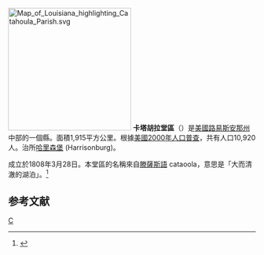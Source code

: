 [[File:Map_of_Louisiana_highlighting_Catahoula_Parish.svg|250px]]
'''卡塔胡拉堂區'''（{{lang-en|Catahoula Parish}}）是[[美國|美國]][[路易斯安那州|路易斯安那州]]中部的一個縣。面積1,915平方公里。根據[[美國2000年人口普查|美國2000年人口普查]]，共有人口10,920人。治所[[哈里森堡_(路易西安納州)|哈里森堡]] (Harrisonburg)。

成立於1808年3月28日。本堂區的名稱來自[[滕薩斯語|滕薩斯語]] cataoola，意思是「大而清澈的湖泊」。<ref>{{Cite web |url=http://www.dhh.louisiana.gov/OPH/PHP%202005/PDF/Catahoula/Parish%20Catahoula.pdf |title=Catahoula Parish |access-date=2007-02-11 |archive-date=2017-01-25 |archive-url=https://web.archive.org/web/20170125141242/http://www.dhh.louisiana.gov/OPH/PHP%202005/PDF/Catahoula/Parish%20Catahoula.pdf |dead-url=no }}</ref>

==参考文献==
<div class="references-small">
<references />
</div>

{{路易斯安那州}}
{{美國小作品}}
[[Category:路易斯安那州行政區劃|C]]